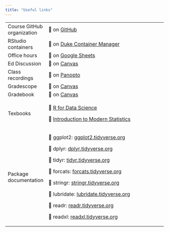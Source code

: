 ```yaml
---
title: "Useful links"
---
```


+----------------------------+---------------------------------------------------------------------------------------------------------------------------------+
| Course GitHub organization | 🔗 on [GitHub](https://github.com/sta199-s24)                                                                                   |
+----------------------------+---------------------------------------------------------------------------------------------------------------------------------+
| RStudio containers         | 🔗 on [Duke Container Manager](https://cmgr.oit.duke.edu/containers)                                                            |
+----------------------------+---------------------------------------------------------------------------------------------------------------------------------+
| Office hours               | 🔗 on [Google Sheets](https://docs.google.com/spreadsheets/d/1Mw69d1Ro-_G1Y8x7FH1wqCI04bxLpVOJ7gp8QSFGJBU/edit#gid=0)           |
+----------------------------+---------------------------------------------------------------------------------------------------------------------------------+
| Ed Discussion              | 🔗 on [Canvas](https://edstem.org/us/courses/50730/discussion/)                                                                 |
+----------------------------+---------------------------------------------------------------------------------------------------------------------------------+
| Class recordings           | 🔗 on [Panopto](https://duke.hosted.panopto.com/Panopto/Pages/Sessions/List.aspx?folderID=b5b29027-7084-40bf-9a2f-b0cf0100bb98) |
+----------------------------+---------------------------------------------------------------------------------------------------------------------------------+
| Gradescope                 | 🔗 on [Canvas](https://canvas.duke.edu/courses/26106/external_tools/181)                                                        |
+----------------------------+---------------------------------------------------------------------------------------------------------------------------------+
| Gradebook                  | 🔗 on [Canvas](https://canvas.duke.edu/courses/26106/gradebook)                                                                 |
+----------------------------+---------------------------------------------------------------------------------------------------------------------------------+
| Texbooks                   | 🔗 [R for Data Science](https://r4ds.hadley.nz/)                                                                                |
|                            |                                                                                                                                 |
|                            | 🔗 [Introduction to Modern Statistics](https://openintro-ims2.netlify.app/)                                                     |
+----------------------------+---------------------------------------------------------------------------------------------------------------------------------+
| Package documentation      | 🔗 ggplot2: [ggplot2.tidyverse.org](https://ggplot2.tidyverse.org/)                                                             |
|                            |                                                                                                                                 |
|                            | 🔗 dplyr: [dplyr.tidyverse.org](https://dplyr.tidyverse.org/)                                                                   |
|                            |                                                                                                                                 |
|                            | 🔗 tidyr: [tidyr.tidyverse.org](https://tidyr.tidyverse.org/)                                                                   |
|                            |                                                                                                                                 |
|                            | 🔗 forcats: [forcats.tidyverse.org](https://forcats.tidyverse.org/)                                                             |
|                            |                                                                                                                                 |
|                            | 🔗 stringr: [stringr.tidyverse.org](https://stringr.tidyverse.org/)                                                             |
|                            |                                                                                                                                 |
|                            | 🔗 lubridate: [lubridate.tidyverse.org](https://lubridate.tidyverse.org/)                                                       |
|                            |                                                                                                                                 |
|                            | 🔗 readr: [readr.tidyverse.org](https://readr.tidyverse.org/)                                                                   |
|                            |                                                                                                                                 |
|                            | 🔗 readxl: [readxl.tidyverse.org](https://readxl.tidyverse.org/)                                                                |
+----------------------------+---------------------------------------------------------------------------------------------------------------------------------+
